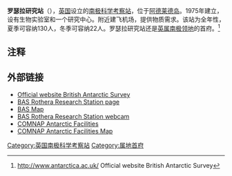 {{coord|67|34|S|68|08|W|display=title}}
{{Infobox building
| name                 = 罗瑟拉研究站
| native_name          =Rothera Research Station
| native_name_lang     =
| former_names         =
| alternate_names      =
| logo                  = Rothera Research Station1.jpg
| image                =AntDotMap Rothera.png
| image_alt            =
| caption              =
| altitude             = 
| building_type        =
| architectural_style  =
| structural_system    =
| cost                 =
| ren_cost             =
| client               =
| owner                =
| current_tenants      = 
| landlord             =
| location             =[[阿德莱德岛|阿德莱德岛]] 
| address              =
| location_town        =
| location_country     =
| iso_region           =
| coordinates_display  = 
| latitude             =
| longitude            =
| coordinates          = 
| start_date           = 
| completion_date      = 
| inauguration_date    = 1975年
| renovation_date      =
| demolition_date      =
| destruction_date     =
| height               = 
| diameter             =
| antenna_spire        =
| roof                 =
| top_floor            =
| other_dimensions     = 
| floor_count          = 
| floor_area           = 
| seating_type         =
| seating_capacity     = 22 (冬季) 130 (夏季)
| elevator_count       =
| main_contractor      =
| architect            =
| architecture_firm    =
| structural_engineer  =
| services_engineer    =
| civil_engineer       =
| other_designers      =
| quantity_surveyor    =
| awards               =
| ren_architect        =
| ren_firm             =
| ren_str_engineer     =
| ren_serv_engineer    =
| ren_civ_engineer     =
| ren_oth_designers    =
| ren_qty_surveyor     =
| ren_awards           =
| url                  =
| references           = 
}}

'''罗瑟拉研究站'''（{{lang-en|Rothera Research Station}}），[[英国|英国]]设立的[[南极科学考察站|南极科学考察站]]，位于[[阿德莱德岛|阿德莱德岛]]。1975年建立，设有生物实验室和一个研究中心。附近建飞机场，提供物质需求。该站为全年性，夏季可容纳130人，冬季可容纳22人。罗瑟拉研究站还是[[英属南极领地|英属南极领地]]的首府。<ref>http://www.antarctica.ac.uk/ {{Wayback|url=http://www.antarctica.ac.uk/ |date=20120331052614 }} Official website British Antarctic Survey</ref>

{{Infobox Airport 
|name         = 
|image        = 
|caption      = 
|IATA         = 
|ICAO         = 
|type         = 
|owner        = 
|operator     = 
|city-served  = 罗瑟拉研究站
|location     = [[南极洲|南极洲]]
|elevation-f  = 
|elevation-m  = 
|coordinates  = 
|website      = 
|r1-number    = 
|r1-length-f  = 2,950
|r1-length-m  = 900
|r1-surface   = 碎石
|footnotes    = 
}}

==注释==
{{reflist}}

== 外部链接 ==
* [http://www.antarctica.ac.uk/ Official website British Antarctic Survey] {{Wayback|url=http://www.antarctica.ac.uk/ |date=20120331052614 }}
*[http://www.antarctica.ac.uk/living_and_working/research_stations/rothera/ BAS Rothera Research Station page] {{Wayback|url=http://www.antarctica.ac.uk/living_and_working/research_stations/rothera/ |date=20150708101604 }}
* [http://www.antarctica.ac.uk/living_and_working/research_stations/  BAS Map] {{Wayback|url=http://www.antarctica.ac.uk/living_and_working/research_stations/ |date=20120808023017 }}
* [http://www.antarctica.ac.uk/images/webcams/rothera/index.php BAS Rothera Research Station webcam] {{Wayback|url=http://www.antarctica.ac.uk/images/webcams/rothera/index.php |date=20150708215045 }}
* [https://web.archive.org/web/20080424075823/https://www.comnap.aq/facilities COMNAP Antarctic Facilities]
* [https://web.archive.org/web/20110220115654/https://www.comnap.aq/publications/maps/comnap_map_edition5_a0_2009-07-24.pdf/view COMNAP Antarctic Facilities Map]

{{南極科學考察站}}
{{The Continent of Antarctica}}

[[Category:英国南极科学考察站|Category:英国南极科学考察站]]
[[Category:属地首府|Category:属地首府]]